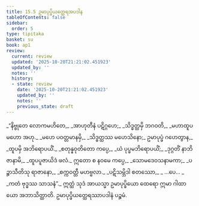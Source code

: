 ```yaml
---
title: 15.5 ဥမာပုပ္ဖိယတ္ထေရအပဒါန
tableOfContents: false
sidebar:
  order: 5
type: tipitaka
basket: su
book: ap1
review:
  current: review
  updated: '2025-10-20T21:21:02.451923'
  updated_by: ''
  notes: ''
  history:
  - state: review
    date: '2025-10-20T21:21:02.451923'
    updated_by: ''
    notes: ''
    previous_state: draft
---
```



<DynamicBreadcrumb />


<ReviewStatus review={frontmatter.review} showDetails={true} />

<HypothesisAnnotation frontmatter={frontmatter} />

<Division number="21" book="ap1" e="ch" v="20" p="190">

<Paragraph number="2306" type="verses" book="ap1">
_“နိဗ္ဗုတေ လောကမဟိတေ,_  
_အာဟုတီနံ ပဋိဂ္ဂဟေ;_  
_သိဒ္ဓတ္ထမှိ ဘဂဝတိ,_  
_မဟာထူပမဟော အဟု._  

</Paragraph>

</Division>
<Division number="22" book="ap1" e="ch" v="20" p="190">

<Paragraph number="2307" type="verses" book="ap1">
_မဟေ ပဝတ္တမာနမှိ,_  
_သိဒ္ဓတ္ထဿ မဟေသိနော;_  
ဥမာပုပ္ဖံ ဂဟေတွာန,_  
_ထူပမှိ အဘိရောပယိံ._  

</Paragraph>

</Division>
<Division number="23" book="ap1" e="ch" v="20" p="190">

<Paragraph number="2308" type="verses" book="ap1">
_စတုန္နဝုတိတော ကပ္ပေ,_  
_ယံ ပုပ္ဖမဘိရောပယိံ;_  
_ဒုဂ္ဂတိံ နာဘိဇာနာမိ,_  
_ထူပပူဇာယိဒံ ဖလံ._  

</Paragraph>

</Division>
<Division number="24" book="ap1" e="ch" v="20" p="190">

<Paragraph number="2309" type="verses" book="ap1">
ဣတော စ နဝမေ ကပ္ပေ,_  
_သောမဒေဝသနာမကာ;_  
_ပဉ္စာသီတိသု ရာဇာနော,_  
_စက္ကဝတ္တီ မဟဗ္ဗလာ._  

</Paragraph>

</Division>
<Division number="25" book="ap1" e="ch" v="20" p="190">

<Paragraph number="2310" type="verses" book="ap1">
_ပဋိသမ္ဘိဒါ စတဿော,_  
_ …ပေ… _  
_ကတံ ဗုဒ္ဓဿ သာသနံ”._  

</Paragraph>

<Paragraph number="2311" book="ap1">
ဣတ္ထံ သုဒံ အာယသ္မာ ဥမာပုပ္ဖိယော ထေရော ဣမာ ဂါထာယော အဘာသိတ္ထာတိ.

</Paragraph>
</Division>

<Paragraph number="2312" type="center" book="ap1">
ဥမာပုပ္ဖိယတ္ထေရဿာပဒါနံ ပဉ္စမံ.
</Paragraph>